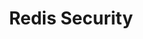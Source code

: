---
id: redis-security
title: Redis Security
sidebar_label: Indexing
slug: /guides/redis-security
---